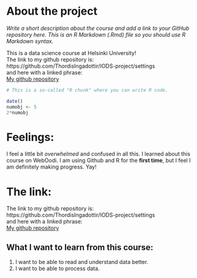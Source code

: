 
# About the project

*Write a short description about the course and add a link to your GitHub repository here. This is an R Markdown (.Rmd) file so you should use R Markdown syntax.*

This is a data science course at Helsinki University!  
The link to my github repository is:   https://github.com/ThordisIngadottir/IODS-project/settings  
and here with a linked phrase:  
[My github repository](https://github.com/ThordisIngadottir/IODS-project/settings)

```r
# This is a so-called "R chunk" where you can write R code.

date()
numobj <- 5
2*numobj

```
# Feelings:  
I feel a little bit *overwhelmed* and confused in all this. I learned about this course on WebOodi. I am using Github and R for the **first time**, but I feel I am definitely making progress. Yay! 

# The link:
The link to my github repository is:   https://github.com/ThordisIngadottir/IODS-project/settings  
and here with a linked phrase:  
[My github repository](https://github.com/ThordisIngadottir/IODS-project/settings)  

## What I want to learn from this course:
1. I want to be able to read and understand data better.
2. I want to be able to process data.


